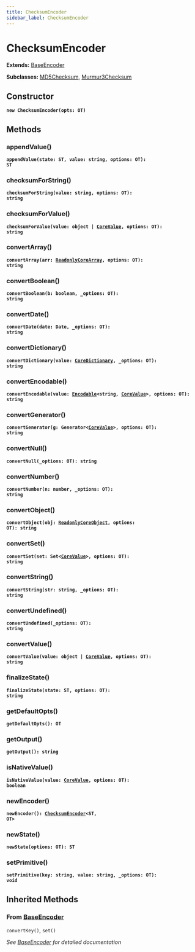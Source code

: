 ```yaml
---
title: ChecksumEncoder
sidebar_label: ChecksumEncoder
---
```


# ChecksumEncoder

**Extends:** [BaseEncoder](/api/classes/baseencoder)

**Subclasses:** [MD5Checksum](/api/classes/md5checksum), [Murmur3Checksum](/api/classes/murmur3checksum)

## Constructor

**<code>new ChecksumEncoder(opts: OT)</code>**

## Methods

### appendValue()

**<code>appendValue(state: ST, value: string, options: OT): ST</code>**

### checksumForString()

**<code>checksumForString(value: string, options: OT): string</code>**

### checksumForValue()

**<code>checksumForValue(value: object | [CoreValue](/api/types/corevalue), options: OT): string</code>**

### convertArray()

**<code>convertArray(arr: [ReadonlyCoreArray](/api/types/readonlycorearray), options: OT): string</code>**

### convertBoolean()

**<code>convertBoolean(b: boolean, _options: OT): string</code>**

### convertDate()

**<code>convertDate(date: Date, _options: OT): string</code>**

### convertDictionary()

**<code>convertDictionary(value: [CoreDictionary](/api/types/coredictionary), _options: OT): string</code>**

### convertEncodable()

**<code>convertEncodable(value: [Encodable](/api/interfaces/encodable)&lt;string, [CoreValue](/api/types/corevalue)&gt;, options: OT): string</code>**

### convertGenerator()

**<code>convertGenerator(g: Generator&lt;[CoreValue](/api/types/corevalue)&gt;, options: OT): string</code>**

### convertNull()

**<code>convertNull(_options: OT): string</code>**

### convertNumber()

**<code>convertNumber(n: number, _options: OT): string</code>**

### convertObject()

**<code>convertObject(obj: [ReadonlyCoreObject](/api/types/readonlycoreobject), options: OT): string</code>**

### convertSet()

**<code>convertSet(set: Set&lt;[CoreValue](/api/types/corevalue)&gt;, options: OT): string</code>**

### convertString()

**<code>convertString(str: string, _options: OT): string</code>**

### convertUndefined()

**<code>convertUndefined(_options: OT): string</code>**

### convertValue()

**<code>convertValue(value: object | [CoreValue](/api/types/corevalue), options: OT): string</code>**

### finalizeState()

**<code>finalizeState(state: ST, options: OT): string</code>**

### getDefaultOpts()

**<code>getDefaultOpts(): OT</code>**

### getOutput()

**<code>getOutput(): string</code>**

### isNativeValue()

**<code>isNativeValue(value: [CoreValue](/api/types/corevalue), options: OT): boolean</code>**

### newEncoder()

**<code>newEncoder(): [ChecksumEncoder](/api/classes/checksumencoder)&lt;ST, OT&gt;</code>**

### newState()

**<code>newState(options: OT): ST</code>**

### setPrimitive()

**<code>setPrimitive(key: string, value: string, _options: OT): void</code>**

## Inherited Methods

### From [BaseEncoder](/api/classes/baseencoder)

`convertKey()`, `set()`

*See [BaseEncoder](/api/classes/baseencoder) for detailed documentation*

